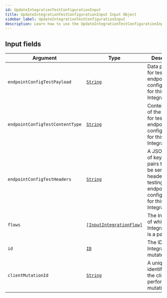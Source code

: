```yaml
---
id: UpdateIntegrationTestConfigurationInput
title: UpdateIntegrationTestConfigurationInput Input Object
sidebar_label: UpdateIntegrationTestConfigurationInput
description: Learn how to use the UpdateIntegrationTestConfigurationInput Input Object for Builder's API.
---
```


## Input fields

| Argument                        | Type                                                                         | Description                                                                                                                 |
| ------------------------------- | ---------------------------------------------------------------------------- | --------------------------------------------------------------------------------------------------------------------------- |
| `endpointConfigTestPayload`     | [`String`](/docs/composer/builder/api/schema/scalar/String.mdx)                                     | Data payload for testing the endpoint configuration for this Integration.                                                   |
| `endpointConfigTestContentType` | [`String`](/docs/composer/builder/api/schema/scalar/String.mdx)                                     | Content type of the payload for testing the endpoint configuration for this Integration.                                    |
| `endpointConfigTestHeaders`     | [`String`](/docs/composer/builder/api/schema/scalar/String.mdx)                                     | A JSON string of key/value pairs that will be sent as headers when testing the endpoint configuration for this Integration. |
| `flows`                         | [`[InputIntegrationFlow]`](/docs/composer/builder/api/schema/input_object/InputIntegrationFlow.mdx) | The Integration of which the IntegrationFlow is a part.                                                                     |
| `id`                            | [`ID`](/docs/composer/builder/api/schema/scalar/ID.mdx)                                             | The ID of the Integration to mutate.                                                                                        |
| `clientMutationId`              | [`String`](/docs/composer/builder/api/schema/scalar/String.mdx)                                     | A unique identifier for the client performing the mutation.                                                                 |
